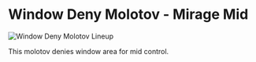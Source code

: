 # Window Deny Molotov - Mirage Mid

![Window Deny Molotov Lineup](https://via.placeholder.com/600x400/FFB800/000000?text=Window+Deny+Molotov+Lineup)

This molotov denies window area for mid control.